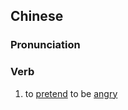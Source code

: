 ==Chinese==
{{zh-forms}}

===Pronunciation===
{{zh-pron
|m=yángchēn
|cat=v
}}

===Verb===
{{zh-verb}}

# to [[pretend]] to be [[angry]]